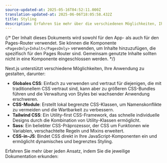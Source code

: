 ```yaml
---
source-updated-at: 2025-05-16T04:52:11.000Z
translation-updated-at: 2025-06-06T18:05:58.432Z
title: Styling
description: Erfahren Sie mehr über die verschiedenen Möglichkeiten, Ihre Next.js-Anwendung zu gestalten.
---
```


{/* Der Inhalt dieses Dokuments wird sowohl für den App- als auch für den Pages-Router verwendet. Sie können die Komponente `<PagesOnly>Inhalt</PagesOnly>` verwenden, um Inhalte hinzuzufügen, die spezifisch für den Pages Router sind. Gemeinsam genutzte Inhalte sollten nicht in eine Komponente eingeschlossen werden. */}

Next.js unterstützt verschiedene Möglichkeiten, Ihre Anwendung zu gestalten, darunter:

- **Globales CSS**: Einfach zu verwenden und vertraut für diejenigen, die mit traditionellem CSS vertraut sind, kann aber zu größeren CSS-Bundles führen und die Verwaltung von Styles bei wachsender Anwendung erschweren.
- **CSS-Module**: Erstellt lokal begrenzte CSS-Klassen, um Namenskonflikte zu vermeiden und die Wartbarkeit zu verbessern.
- **Tailwind CSS**: Ein Utility-first CSS-Framework, das schnelle individuelle Designs durch die Kombination von Utility-Klassen ermöglicht.
- **Sass**: Ein beliebter CSS-Präprozessor, der CSS um Funktionen wie Variablen, verschachtelte Regeln und Mixins erweitert.
- **CSS-in-JS**: Bindet CSS direkt in Ihre JavaScript-Komponenten ein und ermöglicht dynamisches und begrenztes Styling.

Erfahren Sie mehr über jeden Ansatz, indem Sie die jeweilige Dokumentation erkunden: